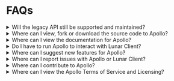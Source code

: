 # FAQs

<details>
<summary>Will the legacy API still be supported and maintained?</summary>

As of now, the legacy API will be supported, but will **not** be maintained further.
We highly recommend switching to the updated version of Apollo.
As of the first release, all features inside the legacy API are available on Apollo.

</details>

<details>
<summary>Where can I view, fork or download the source code to Apollo?</summary>

The source code be viewed, forked and downloaded on the Lunar Client [GitHub](https://github.com/LunarClient/Apollo).
Feel free to download the source and fork it anyway you can imagine, as long as it's within the ToS and follows the license.

</details>

<details>
<summary>Where can I view the documentation for Apollo?</summary>

You can view the documentation for Apollo, Lunar Client's API, on our Lunar Client [Developers website](https://www.lunarclient.dev/).

</details>

<details>
<summary>Do I have to run Apollo to interact with Lunar Client?</summary>

You do not need to run Apollo to interact with Lunar Client, however you do need to follow the protocols found within Apollo.
Failure to follow the correct protocols will prevent features from enabling, disabling or working correctly.

</details>

<details>
<summary>Where can I suggest new features for Apollo?</summary>

You can join the Lunar Client Developers [Discord](https://www.lunarclient.dev/discord) and create a suggestion under `#suggestions`.
Alternatively, if you have the skills and knowledge, you can create the feature yourself and open a pull request on the [Apollo repository](https://github.com/LunarClient/Apollo) on GitHub.

</details>

<details>
<summary>Where can I report issues with Apollo or Lunar Client?</summary>

You can report issues on the [Apollo repository](https://github.com/LunarClient/Apollo) issues page, on GitHub.
If you're having an issue with Lunar Client that doesn't involve Apollo, you can create a [support ticket](https://support.lunarclient.com/).

</details>

<details>
<summary>Where can I contribute to Apollo?</summary>

You can open a pull request on the [Apollo repository](https://github.com/LunarClient/Apollo) page, on GitHub.

</details>

<details>
<summary>Where can I view the Apollo Terms of Service and Licensing?</summary>

We've listed our [Terms of Service](https://www.lunarclient.dev/apollo/terms) and [Licensing](https://www.lunarclient.dev/apollo/license) information on the Lunar Client developers website.

</details>
